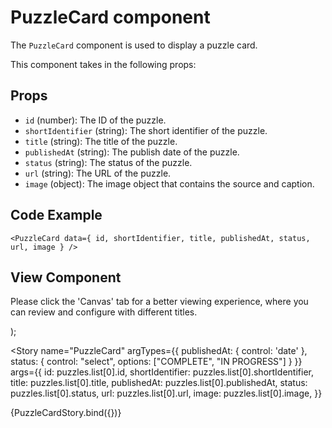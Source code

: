 
<Meta
  title="Newskit Components/Puzzles/Puzzle Card"
  component={PuzzleCard}
/>

# PuzzleCard component
The `PuzzleCard` component is used to display a puzzle card.

This component takes in the following props:

## Props
<Props of={PuzzleCard} />

- `id` (number): The ID of the puzzle.
- `shortIdentifier` (string): The short identifier of the puzzle.
- `title` (string): The title of the puzzle.
- `publishedAt` (string): The publish date of the puzzle.
- `status` (string): The status of the puzzle.
- `url` (string): The URL of the puzzle.
- `image` (object): The image object that contains the source and caption.

## Code Example
`<PuzzleCard data={ id, shortIdentifier, title, publishedAt, status, url, image } />`

## View Component
Please click the 'Canvas' tab for a better viewing experience, where you can review and configure with different titles.

  <NewsKitProvider theme={PuzzlesWebLightTheme}>
    <PuzzleCard data={{id, shortIdentifier, title, publishedAt, status, url, image}} />
  </NewsKitProvider>
);

<Story
  name="PuzzleCard"
  argTypes={{
    publishedAt: { control: 'date' },
    status: { control: "select", options: ["COMPLETE", "IN PROGRESS"] }
  }}
  args={{
    id: puzzles.list[0].id,
    shortIdentifier: puzzles.list[0].shortIdentifier,
    title: puzzles.list[0].title,
    publishedAt: puzzles.list[0].publishedAt,
    status: puzzles.list[0].status,
    url: puzzles.list[0].url,
    image: puzzles.list[0].image,
  }}
>
  {PuzzleCardStory.bind({})}
</Story>
